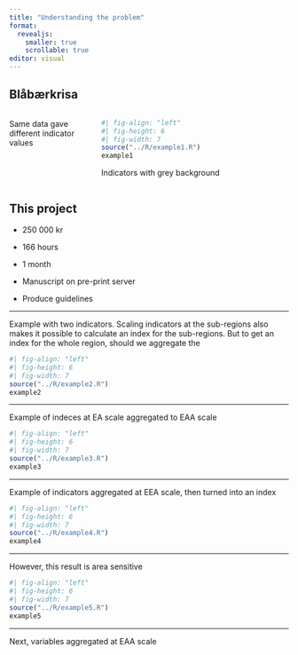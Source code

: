 ```yaml
---
title: "Understanding the problem"
format: 
  revealjs:
    smaller: true
    scrollable: true
editor: visual
---
```


## Blåbærkrisa

:::: {.columns}

::: {.column width="30%"}
Same data gave different indicator values
::: 

::: {.column width="70%"}
```r
#| fig-align: "left"
#| fig-height: 6
#| fig-width: 7
source("../R/example1.R")
example1
```

::: aside
Indicators with grey background
:::
:::

::::

## This project

-   250 000 kr

-   166 hours

-   1 month

-   Manuscript on pre-print server

-   Produce guidelines

---

Example with two indicators.
Scaling indicators at the sub-regions also makes it possible to
calculate an index for the sub-regions. 
But to get an index for the whole region, should we aggregate the 

```r
#| fig-align: "left"
#| fig-height: 6
#| fig-width: 7
source("../R/example2.R")
example2
```

---

Example of indeces at EA scale aggregated to EAA scale

```r
#| fig-align: "left"
#| fig-height: 6
#| fig-width: 7
source("../R/example3.R")
example3
```

---

Example of indicators aggregated at EEA scale, then turned into an index

```r
#| fig-align: "left"
#| fig-height: 6
#| fig-width: 7
source("../R/example4.R")
example4
```
---

However, this result is area sensitive

```r
#| fig-align: "left"
#| fig-height: 6
#| fig-width: 7
source("../R/example5.R")
example5
```

---
Next, variables aggregated at EAA scale